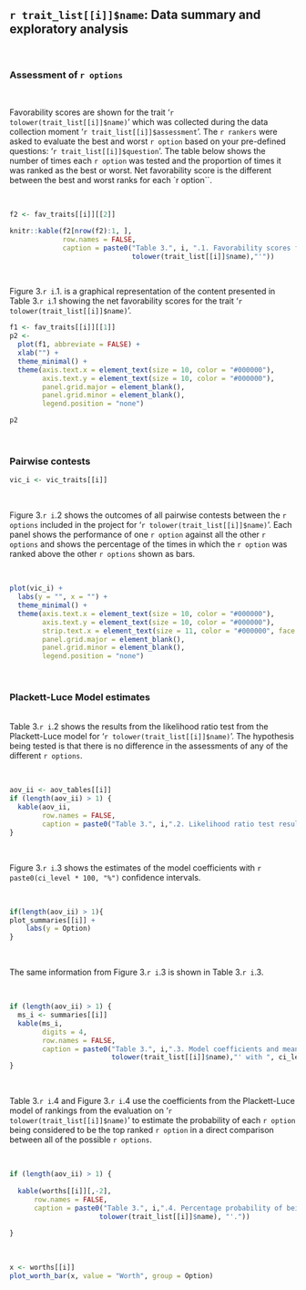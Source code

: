 ## `r trait_list[[i]]$name`: Data summary and exploratory analysis

\

### Assessment of `r options`

\

Favorability scores are shown for the trait '`r tolower(trait_list[[i]]$name)`' which was collected during the data collection moment '`r trait_list[[i]]$assessment`'. The `r rankers` were asked to evaluate the best and worst `r option` based on your pre-defined questions: '`r trait_list[[i]]$question`'. The table below shows the number of times each `r option` was tested and the proportion of times it was ranked as the best or worst. Net favorability score is the different between the best and worst ranks for each `r option``.

\

```r
f2 <- fav_traits[[i]][[2]]

knitr::kable(f2[nrow(f2):1, ],
             row.names = FALSE,
             caption = paste0("Table 3.", i, ".1. Favorability scores for '",
                              tolower(trait_list[[i]]$name),"'"))
```

\

Figure 3.`r i`.1. is a graphical representation of the content presented in Table 3.`r i`.1 showing the net favorability scores for the trait '`r tolower(trait_list[[i]]$name)`'.

```r
f1 <- fav_traits[[i]][[1]]
p2 <- 
  plot(f1, abbreviate = FALSE) +
  xlab("") +
  theme_minimal() +
  theme(axis.text.x = element_text(size = 10, color = "#000000"),
        axis.text.y = element_text(size = 10, color = "#000000"),
        panel.grid.major = element_blank(),
        panel.grid.minor = element_blank(),
        legend.position = "none")

```


```r
p2
```

\

### Pairwise contests

```r
vic_i <- vic_traits[[i]]
```

\

Figure 3.`r i`.2 shows the outcomes of all pairwise contests between the `r options` included in the project for '`r tolower(trait_list[[i]]$name)`'. Each panel shows the performance of one `r option` against all the other `r options` and shows the percentage of the times in which the `r option` was ranked above the other `r options` shown as bars.


\

```r
plot(vic_i) + 
  labs(y = "", x = "") + 
  theme_minimal() +  
  theme(axis.text.x = element_text(size = 10, color = "#000000"),
        axis.text.y = element_text(size = 10, color = "#000000"),
        strip.text.x = element_text(size = 11, color = "#000000", face = "bold"),
        panel.grid.major = element_blank(),
        panel.grid.minor = element_blank(),
        legend.position = "none")

```

\

### Plackett-Luce Model estimates

\
Table 3.`r i`.2 shows the results from the likelihood ratio test from the Plackett-Luce model for '`r tolower(trait_list[[i]]$name)`'. The hypothesis being tested is that there is no difference in the assessments of any of the different `r options`.

\

```r
aov_ii <- aov_tables[[i]]
if (length(aov_ii) > 1) {
  kable(aov_ii,
        row.names = FALSE,
        caption = paste0("Table 3.", i,".2. Likelihood ratio test results from fitted Plackett-Luce model with rankings for '", tolower(trait_list[[i]]$name), "'."))
}

```

\

Figure 3.`r i`.3 shows the estimates of the model coefficients with `r paste0(ci_level * 100, "%")` confidence intervals.  

\

```r

if(length(aov_ii) > 1){
plot_summaries[[i]] +
    labs(y = Option)
}
```

\

The same information from Figure 3.`r i`.3 is shown in Table 3.`r i`.3.

\

```r
if (length(aov_ii) > 1) {
  ms_i <- summaries[[i]]
  kable(ms_i, 
        digits = 4,
        row.names = FALSE,
        caption = paste0("Table 3.", i,".3. Model coefficients and mean separation of Plackett-Luce model for '",
                         tolower(trait_list[[i]]$name),"' with ", ci_level*100, "% confidence intervals."))
}
```

\

Table 3.`r i`.4 and Figure 3.`r i`.4 use the coefficients from the Plackett-Luce model of rankings from the evaluation on '`r tolower(trait_list[[i]]$name)`' to estimate the probability of each `r option` being considered to be the top ranked `r option` in a direct comparison between all of the possible `r options`.

\


```r
if (length(aov_ii) > 1) {
  
  kable(worths[[i]][,-2],
      row.names = FALSE,
      caption = paste0("Table 3.", i,".4. Percentage probability of being highest ranked for '",
                      tolower(trait_list[[i]]$name), "'."))
  
}
```

\

```r
x <- worths[[i]]
plot_worth_bar(x, value = "Worth", group = Option)
```

\pagebreak
